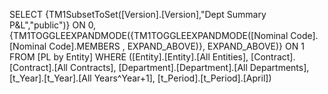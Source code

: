 SELECT {TM1SubsetToSet([Version].[Version],"Dept Summary P&L","public")} ON 0, {TM1TOGGLEEXPANDMODE({TM1TOGGLEEXPANDMODE([Nominal Code].[Nominal Code].MEMBERS , EXPAND_ABOVE)}, EXPAND_ABOVE)} ON 1 FROM [PL by Entity] WHERE ([Entity].[Entity].[All Entities], [Contract].[Contract].[All Contracts], [Department].[Department].[All Departments], [t_Year].[t_Year].[All Years^Year+1], [t_Period].[t_Period].[April])
